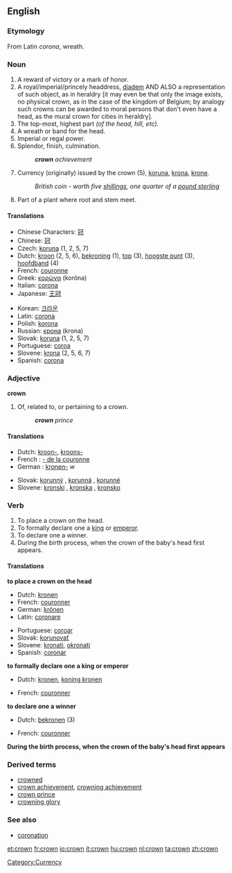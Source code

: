 ==English==
{{rfp}}
{{rfap}}

===Etymology===
From Latin ''corona'', wreath.

===Noun===
{{en-noun-reg}}

# A reward of victory or a mark of honor.
# A royal/imperial/princely headdress, [[diadem]] AND ALSO a representation of such object, as in heraldry [it may even be that only the image exists, no physical crown, as in the case of the kingdom of Belgium; by analogy such crowns can be awarded to moral persons that don't even have a head, as the mural crown for cities in heraldry].
# The top-most, highest part ''(of the head, hill, etc).''
# A wreath or band for the head.
# Imperial or regal power.
# Splendor, finish, culmination.
#: '''''crown''' achievement''
# Currency (originally) issued by the crown (5), [[koruna]], [[krona]], [[krone]].
#:''British coin - worth five [[shillings]], one quarter of a [[pound sterling]]''
# Part of a plant where root and stem meet.

====Translations====
{{top}}
* Chinese Characters: [[冠]]
* Chinese: [[冠]]
* Czech: [[koruna]] {{f}} (1, 2, 5, 7)
* Dutch: [[kroon]] {{f}} (2, 5, 6), [[bekroning]] {{f}} (1), [[top]] {{m}} (3), [[hoogste punt]] {{n}} (3), [[hoofdband]] {{m}} (4)
* French: [[couronne]] {{f}}
* Greek: [[κορώνα]] {{f}} (kor&oacute;na)
* Italian: [[corona]] {{f}}
* Japanese: [[王冠]]
{{mid}}
* Korean: [[크라운]]
* Latin: [[corona]] {{f}}
* Polish: [[korona]] {{f}}
* Russian: [[крона]] {{f}} (krona)
* Slovak: [[koruna]] {{f}} (1, 2, 5, 7)
* Portuguese: [[coroa]] {{f}}
* Slovene: [[krona]] {{f}} (2, 5, 6, 7)
* Spanish: [[corona]] {{f}}
{{bottom}}

===Adjective===
'''crown'''

# Of, related to, or pertaining to a crown.
#: '''''crown''' prince''

====Translations====
{{top}}
* Dutch: [[kroon-]], [[kroons-]]
* French : [[- de la couronne]] {{f}}
* German : [[kronen-]] ''w''
{{mid}}
* Slovak: [[korunný]] {{m}}, [[korunná]] {{f}}, [[korunné]] {{n}}
* Slovene: [[kronski]] {{m}}, [[kronska]] {{f}}, [[kronsko]] {{n}}
{{bottom}}

===Verb===
{{en-infl-reg-consonant|crown||}}

# To place a crown on the head.
# To formally declare one a [[king]] or [[emperor]].
# To declare one a winner.
# During the birth process, when the crown of the baby's head first appears.

====Translations====
'''to place a crown on the head'''
{{top}}
* Dutch: [[kronen]]
* French: [[couronner]]
* German: [[krönen]]
* Latin: [[coronare]]
{{mid}}
* Portuguese: [[coroar]]
* Slovak: [[korunovať]]
* Slovene: [[kronati]], [[okronati]]
* Spanish: [[coronar]]
{{bottom}}

'''to formally declare one a king or emperor'''
{{top}}
* Dutch: [[kronen]], [[koning kronen]]
{{mid}}
* French: [[couronner]]
{{bottom}}

'''to declare one a winner'''
{{top}}
* Dutch: [[bekronen]] (3)
{{mid}}
* French: [[couronner]]
{{bottom}}

'''During the birth process, when the crown of the baby's head first appears'''
{{checktrans}}

===Derived terms===
* [[crowned]]
* [[crown achievement]], [[crowning achievement]]
* [[crown prince]]
* [[crowning glory]]

===See also===
* [[coronation]]


[[Category:Currency]]
[[et:crown]]
[[fr:crown]]
[[io:crown]]
[[it:crown]]
[[hu:crown]]
[[nl:crown]]
[[ta:crown]]
[[zh:crown]]